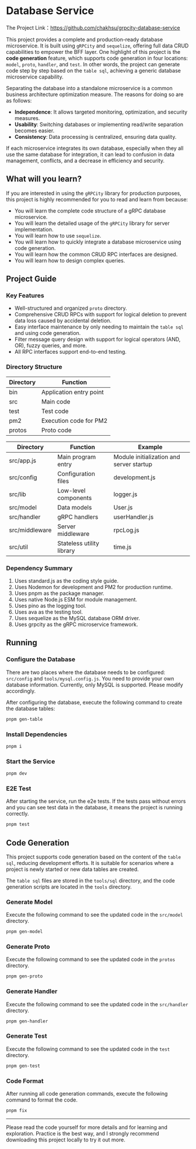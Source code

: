 # Database Service

The Project Link：https://github.com/chakhsu/grpcity-database-service

This project provides a complete and production-ready database microservice. It is built using `gRPCity` and `sequelize`, offering full data CRUD capabilities to empower the BFF layer.
One highlight of this project is the **code generation** feature, which supports code generation in four locations: `model`, `proto`, `handler`, and `test`. In other words, the project can generate code step by step based on the `table sql`, achieving a generic database microservice capability.

Separating the database into a standalone microservice is a common business architecture optimization measure. The reasons for doing so are as follows:

- **Independence**: It allows targeted monitoring, optimization, and security measures.
- **Usability**: Switching databases or implementing read/write separation becomes easier.
- **Consistency**: Data processing is centralized, ensuring data quality.

If each microservice integrates its own database, especially when they all use the same database for integration, it can lead to confusion in data management, conflicts, and a decrease in efficiency and security.

## What will you learn?

If you are interested in using the `gRPCity` library for production purposes, this project is highly recommended for you to read and learn from because:

- You will learn the complete code structure of a gRPC database microservice.
- You will learn the detailed usage of the `gRPCity` library for server implementation.
- You will learn how to use `sequelize`.
- You will learn how to quickly integrate a database microservice using code generation.
- You will learn how the common CRUD RPC interfaces are designed.
- You will learn how to design complex queries.

## Project Guide

### Key Features

- Well-structured and organized `proto` directory.
- Comprehensive CRUD RPCs with support for logical deletion to prevent data loss caused by accidental deletion.
- Easy interface maintenance by only needing to maintain the `table sql` and using code generation.
- Filter message query design with support for logical operators (AND, OR), fuzzy queries, and more.
- All RPC interfaces support end-to-end testing.

### Directory Structure

Directory | Function
--- | ---
bin | Application entry point
src | Main code
test | Test code
pm2 | Execution code for PM2
protos | Proto code

Directory | Function | Example
--- | --- | ---
src/app.js | Main program entry | Module initialization and server startup
src/config | Configuration files | development.js
src/lib | Low-level components | logger.js
src/model | Data models | User.js
src/handler | gRPC handlers | userHandler.js
src/middleware | Server middleware | rpcLog.js
src/util | Stateless utility library | time.js

### Dependency Summary

1. Uses standard.js as the coding style guide.
2. Uses Nodemon for development and PM2 for production runtime.
3. Uses pnpm as the package manager.
4. Uses native Node.js ESM for module management.
5. Uses pino as the logging tool.
6. Uses ava as the testing tool.
7. Uses sequelize as the MySQL database ORM driver.
8. Uses grpcity as the gRPC microservice framework.

## Running

### Configure the Database

There are two places where the database needs to be configured: `src/config` and `tools/mysql.config.js`. You need to provide your own database information. Currently, only MySQL is supported. Please modify accordingly.

After configuring the database, execute the following command to create the database tables:

```sh
pnpm gen-table
```

### Install Dependencies

```sh
pnpm i
```

### Start the Service

```sh
pnpm dev
```

### E2E Test

After starting the service, run the e2e tests. If the tests pass without errors and you can see test data in the database, it means the project is running correctly.

```sh
pnpm test
```

## Code Generation

This project supports code generation based on the content of the `table sql`, reducing development efforts. It is suitable for scenarios where a project is newly started or new data tables are created.

The `table sql` files are stored in the `tools/sql` directory, and the code generation scripts are located in the `tools` directory.

### Generate Model

Execute the following command to see the updated code in the `src/model` directory.

```sh
pnpm gen-model
```

### Generate Proto

Execute the following command to see the updated code in the `protos` directory.

```sh
pnpm gen-proto
```

### Generate Handler

Execute the following command to see the updated code in the `src/handler` directory.

```sh
pnpm gen-handler
```

### Generate Test

Execute the following command to see the updated code in the `test` directory.

```sh
pnpm gen-test
```

### Code Format

After running all code generation commands, execute the following command to format the code.

```sh
pnpm fix
```

---

Please read the code yourself for more details and for learning and exploration. Practice is the best way, and I strongly recommend downloading this project locally to try it out more.
